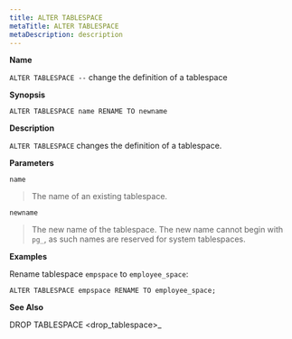 ```yaml
---
title: ALTER TABLESPACE
metaTitle: ALTER TABLESPACE
metaDescription: description
---
```


**Name**

`ALTER TABLESPACE --` change the definition of a tablespace

**Synopsis**

``` text
ALTER TABLESPACE name RENAME TO newname
```

**Description**

`ALTER TABLESPACE` changes the definition of a tablespace.

**Parameters**

`name`

> The name of an existing tablespace.

`newname`

> The new name of the tablespace. The new name cannot begin with `pg_`,
> as such names are reserved for system tablespaces.

**Examples**

Rename tablespace `empspace` to `employee_space`:

``` text
ALTER TABLESPACE empspace RENAME TO employee_space;
```

**See Also**

<span class="title-ref">DROP TABLESPACE \<drop_tablespace\>_</span>
